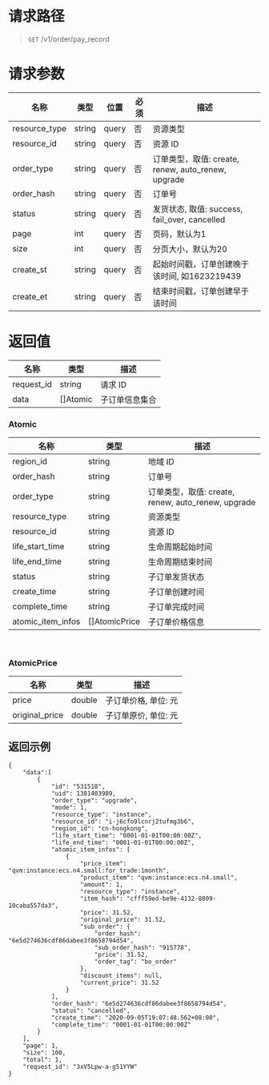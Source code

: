 # 请求路径
> `GET` /v1/order/pay_record


# 请求参数
名称 | 类型 | 位置 | 必须 | 描述
----- | ----- | ----- | ----- | -----
resource_type | string | query | 否 | 资源类型
resource_id | string | query | 否 | 资源 ID
order_type | string | query | 否 | 订单类型，取值: create, renew, auto_renew, upgrade
order_hash | string | query | 否 | 订单号
status | string | query | 否 | 发货状态, 取值: success, fail_over, cancelled
page | int | query | 否 | 页码，默认为1
size | int | query | 否 | 分页大小，默认为20
create_st | string | query | 否 | 起始时间戳，订单创建晚于该时间, 如1623219439
create_et | string | query | 否 | 结束时间戳，订单创建早于该时间

# 返回值
名称 | 类型 | 描述 
----- | ----- | -----
request_id | string  | 请求 ID
data | []Atomic | 子订单信息集合


### Atomic
名称 | 类型 | 描述 
----- | ----- | -----
region_id | string | 地域 ID
order_hash | string | 订单号
order_type | string  | 订单类型，取值: create, renew, auto_renew, upgrade
resource_type | string | 资源类型
resource_id | string | 资源 ID
life_start_time | string | 生命周期起始时间
life_end_time | string | 生命周期结束时间
status | string | 子订单发货状态
create_time | string | 子订单创建时间
complete_time | string | 子订单完成时间
atomic_item_infos | []AtomicPrice | 子订单价格信息
<br>

### AtomicPrice
名称 | 类型 | 描述 
----- | ----- | -----
price | double | 子订单价格, 单位: 元
original_price | double | 子订单原价, 单位: 元

## 返回示例
``` 
{
    "data":[
        {
            "id": "531518",
            "uid": 1381403989,
            "order_type": "upgrade",
            "mode": 1,
            "resource_type": "instance",
            "resource_id": "i-j6cfo9lcnrj2tufmg3b6",
            "region_id": "cn-hongkong",
            "life_start_time": "0001-01-01T00:00:00Z",
            "life_end_time": "0001-01-01T00:00:00Z",
            "atomic_item_infos": [
                {
                    "price_item": "qvm:instance:ecs.n4.small:for_trade:1month",
                    "product_item": "qvm:instance:ecs.n4.small",
                    "amount": 1,
                    "resource_type": "instance",
                    "item_hash": "cfff59ed-be9e-4132-8809-10caba557da3",
                    "price": 31.52,
                    "original_price": 31.52,
                    "sub_order": {
                        "order_hash": "6e5d274636cdf86dabee3f8658794d54",
                        "sub_order_hash": "915778",
                        "price": 31.52,
                        "order_tag": "bo_order"
                    },
                    "discount_items": null,
                    "current_price": 31.52
                }
            ],
            "order_hash": "6e5d274636cdf86dabee3f8658794d54",
            "status": "cancelled",
            "create_time": "2020-09-05T19:07:48.562+08:00",
            "complete_time": "0001-01-01T00:00:00Z"
        }
    ],
    "page": 1,
    "size": 100,
    "total": 1,
    "request_id": "3xV5Lpw-a-g51YYW"
}
```
